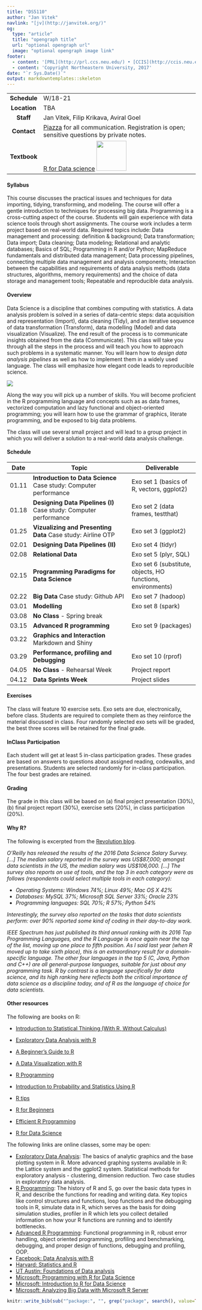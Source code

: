 ```yaml
---
title: "DS5110"
author: "Jan Vitek"
navlink: "[jv](http://janvitek.org/)"
og:
  type: "article"
  title: "opengraph title"
  url: "optional opengraph url"
  image: "optional opengraph image link"
footer:
  - content: '[PRL](http://prl.ccs.neu.edu/) • [CCIS](http://ccis.neu.edu/)<br/>'
  - content: 'Copyright Northeastern University, 2017'
date: "`r Sys.Date()`"
output: markdowntemplates::skeleton
---
```


--------------   --------------------------------------
 **Schedule**    W/18-21
  **Location**   TBA
    **Staff**    Jan Vitek, Filip Krikava, Aviral Goel
  **Contact**    [Piazza](https://piazza.com/class/ivo6jwdccw617v) for all communication. Registration is open; sensitive questions by private notes.
 **Textbook**    [R for Data science](http://r4ds.had.co.nz) ![](http://r4ds.had.co.nz/cover.png){height=80px}
------------   --------------------------------------

#### Syllabus

This  course discusses  the  practical  issues  and techniques  for  data  importing,  tidying, transforming,  and  modeling. The  course  will  offer  a  gentle introduction to  techniques  for processing big data. Programming is  a cross-cutting aspect of the course.  Students  will  gain experience  with  data  science  tools  through short  assignments.  The  course  work includes a term project based on real-world data.  Required topics include: Data management and processing: definition & background; Data transformation; Data import; Data cleaning; Data modeling; Relational and analytic databases; Basics of SQL; Programming in R and/or Python; MapReduce fundamentals and distributed data management; Data processing pipelines, connecting multiple data management and analysis components; Interaction between the capabilities and requirements of  data analysis methods (data structures, algorithms, memory requirements) and the choice of data storage and management tools; Repeatable and reproducible data analysis.

#### Overview

Data Science is a discipline that combines computing with statistics. A data analysis problem is solved in a series of data-centric steps: data acquisition and representation (Import), data cleaning (Tidy), and an iterative sequence of data transformation (Transform), data modelling (Model) and data visualization (Visualize).  The end result of the process is to communicate insights obtained from the data (Communicate). This class will take you through all the steps in the process and will teach you how to approach such problems in a systematic manner. You will learn how to _design data analysis pipelines_ as well as how to implement them in a widely used language. The class will emphasize how elegant code leads to reproducible science.

  ![](http://r4ds.had.co.nz/diagrams/data-science.png)

Along the way you will pick up a number of skills.  You will become proficient in the R programming language and concepts such as as data frames, vectorized computation and lazy functional and object-oriented programming; you will learn how to use the grammar of graphics, literate programming, and be exposed to big data problems.

The class will use several small project and will lead to a group project in which you will deliver a solution to a real-world data analysis challenge.


#### Schedule

| Date  | Topic                                                              | Deliverable 
|-------|--------------------------------------------------------------------|---------------------------------------------|
| 01.11 | **Introduction to Data Science** Case study: Computer performance  | Exo set 1 (basics of R, vectors, ggplot2)   |
| 01.18 | **Designing Data Pipelines (I)** Case study: Computer performance  | Exo set 2 (data frames, testthat)           |
| 01.25 | **Vizualizing and Presenting Data** Case study: Airline OTP        | Exo set 3 (ggplot2)                         |
| 02.01 | **Designing Data Pipelines (II)**                                  | Exo set 4 (tidyr)                           |
| 02.08 | **Relational Data**                                                | Exo set 5 (plyr, SQL)                       |
| 02.15 | **Programming Paradigms for Data Science**                         | Exo set 6 (substitute, objects, HO functions, environments) |
| 02.22 | **Big Data**  Case study: Github API                               | Exo set 7 (hadoop)                          |
| 03.01 | **Modelling**                                                      | Exo set 8 (spark)                           |
| 03.08 | **No Class** - Spring break                                        |                                             |
| 03.15 | **Advanced R programming**                                         | Exo set 9  (packages)                       |
| 03.22 | **Graphics and Interaction**  Markdown and Shiny                   |                                             |
| 03.29 | **Performance, profiling and Debugging**                           | Exo set 10 (rprof)                          |
| 04.05 | **No Class** - Rehearsal Week                                       | Project report                              |
| 04.12 | **Data Sprints Week**                                              | Project slides                              |

#### Exercises

The class will feature 10 exercise sets. Exo sets are due, electronically, before class. Students are required to complete them as they reinforce the material discussed in class.  Four randomly selected exo sets will be graded, the best three scores will be retained for the final grade. 

#### InClass Participation

Each student will get at least 5 in-class participation grades. These grades are based on answers to questions about assigned reading, codewalks, and presentations. Students are selected randomly for in-class participation. The four best grades are retained.

#### Grading

The grade in this class will be based on (a) final project presentation (30%), (b) final project report (30%), exercise sets (20%), in class participation (20%). 

#### Why R?

The following is excerpted from the [Revolution blog](http://blog.revolutionanalytics.com/popularity/).

<em>O'Reilly has released the results of the 2016 Data Science Salary Survey. [...] The median salary reported in the survey was US$87,000; amongst data scientists in the US, the median salary was US$106,000. [...] The survey also reports on use of tools, and the top 3 in each category were as follows (respondents could select multiple tools in each category):

 * Operating Systems: Windows 74%; Linux 49%; Mac OS X 42%
 * Databases: MySQL 37%; Microsoft SQL Server 33%; Oracle 23%
 * Programming languages: SQL 70%; R 57%; Python 54%
 
Interestingly, the survey also reported on the tasks that data scientists perform: over 90% reported some kind of coding in their day-to-day work. 


IEEE Spectrum has just published its third annual ranking with its 2016 Top Programming Languages, and the R Language is once again near the top of the list, moving up one place to fifth position.
As I said last year (when R moved up to take sixth place), this is an extraordinary result for a domain-specific language. The other four languages in the top 5 (C, Java, Python and C++) are all general-purpose languages, suitable for just about any programming task. R by contrast is a language specifically for data science, and its high ranking here reflects both the critical importance of data science as a discipline today, and of R as the language of choice for data scientists.</em>

#### Other resources


The following are books on R:

- [Introduction to Statistical Thinking (With R, Without Calculus)](http://pluto.huji.ac.il/~msby/StatThink/IntroStat.pdf)


- [Exploratory Data Analysis with R](https://leanpub.com/exdata)

- [A Beginner's Guide to R](http://www.springer.com/us/book/9780387938363)

- [A Data Visualization with R](http://www.springer.com/us/book/9783319497501)

- [R Programming](https://en.wikibooks.org/wiki/R_Programming)

- [Introduction to Probability and Statistics Using R](http://git.savannah.gnu.org/cgit/ipsur.git/plain/IPSUR.pdf)

- [R tips](http://pj.freefaculty.org/R/Rtips.pdf)

- [R for Beginners](https://cran.r-project.org/doc/contrib/Paradis-rdebuts_en.pdf)

- [Efficient R Programming](https://csgillespie.github.io/efficientR/)

- [R for Data Science](http://www.cs.upc.edu/~robert/teaching/estadistica/rprogramming.pdf)


The following links are online classes, some may be open:

 * [Exploratory Data Analysis](https://www.coursera.org/learn/exploratory-data-analysis): The basics of analytic graphics and the base plotting system in R. More advanced graphing systems available in R: the Lattice system and the ggplot2 system. Statistical methods for exploratory analysis - clustering, dimension reduction. Two case studies in exploratory data analysis.
 * [R Programming](https://www.coursera.org/learn/r-programming): The history of R and S, go over the basic data types in R, and describe the functions for reading and writing data. Key topics like control structures and functions, loop functions and the debugging tools in R, simulate data in R, which serves as the basis for doing simulation studies, profiler in R which lets you collect detailed information on how your R functions are running and to identify bottlenecks.
 * [Advanced R Programming](https://www.coursera.org/learn/advanced-r):  Functional programming in R, robust error handling, object oriented programming, profiling and benchmarking, debugging, and proper design of functions, debugging and profiling, OOP.
 * [Facebook: Data Analysis with R](https://www.udacity.com/course/data-analysis-with-r--ud651)
 * [Harvard: Statistics and R](https://www.edx.org/course/statistics-r-harvardx-ph525-1x)
 * [UT Austin: Foundations of Data analysis](https://www.edx.org/course/foundations-data-analysis-part-1-utaustinx-ut-7-11x)
 * [Microsoft: Programming with R for Data Science](https://www.edx.org/course/programming-r-data-science-microsoft-dat209x-1)
 * [Microsoft: Introduction to R for Data Science](https://www.edx.org/course/introduction-r-data-science-microsoft-dat204x-2)
 * [Microsoft: Analyzing Big Data with Microsoft R Server](https://www.edx.org/course/analyzing-big-data-microsoft-r-server-microsoft-dat213x)

```r
knitr::write_bib(sub("^package:", "", grep("package", search(), value=TRUE)), file='skeleton.bib')
```
